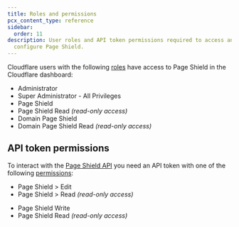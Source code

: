 ```yaml
---
title: Roles and permissions
pcx_content_type: reference
sidebar:
  order: 11
description: User roles and API token permissions required to access and
  configure Page Shield.
---
```



Cloudflare users with the following [roles](/fundamentals/setup/manage-members/roles/) have access to Page Shield in the Cloudflare dashboard:

- Administrator
- Super Administrator - All Privileges
- Page Shield
- Page Shield Read _(read-only access)_
- Domain Page Shield
- Domain Page Shield Read _(read-only access)_

## API token permissions

To interact with the [Page Shield API](/page-shield/reference/page-shield-api/) you need an API token with one of the following [permissions](/fundamentals/api/reference/permissions/):

<Tabs syncKey="dashPlusAPI"> <TabItem label="Dashboard">

- Page Shield > Edit
- Page Shield > Read _(read-only access)_

</TabItem> <TabItem label="API">

- Page Shield Write
- Page Shield Read _(read-only access)_

</TabItem> </Tabs>
